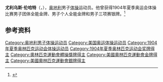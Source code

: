 {{NoteTA|G1=Sports}}
'''尤利乌斯·伦哈特'''（{{lang-de|Julius Lenhart}}，{{bd|1875年|11月27日|1962年|11月10日}}），[[奥地利|奥地利]]男子[[体操|体操]]运动员。他曾获得1904年夏季奥运会体操比赛男子团体全能金牌、男子个人全能金牌和男子三项赛银牌。<ref>{{Cite web|title=Julius LENHART|url=https://www.olympic.org/julius-lenhart|accessdate=2021-03-21|work=International Olympic Committee|archive-date=2021-01-09|archive-url=https://web.archive.org/web/20210109211141/https://www.olympic.org/julius-lenhart|dead-url=no}}</ref>

== 参考资料 ==
{{reflist}}

{{奧林匹克運動會男子體操個人全能冠軍}}
{{奥林匹克运动会体操比赛男子团体全能冠军|1904}}

{{Authority control}}
{{DEFAULTSORT:Lenhart, Julius}}
[[Category:奥地利男子体操运动员|Category:奥地利男子体操运动员]]
[[Category:美国奥运体操运动员|Category:美国奥运体操运动员]]
[[Category:1904年夏季奥林匹克运动会体操运动员|Category:1904年夏季奥林匹克运动会体操运动员]]
[[Category:1904年夏季奥林匹克运动会奖牌得主|Category:1904年夏季奥林匹克运动会奖牌得主]]
[[Category:奧林匹克運動會體操獎牌得主|Category:奧林匹克運動會體操獎牌得主]]
[[Category:美國奧林匹克運動會金牌得主|Category:美國奧林匹克運動會金牌得主]]
[[Category:美國奧林匹克運動會銀牌得主|Category:美國奧林匹克運動會銀牌得主]]